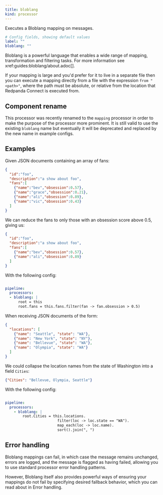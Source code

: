 ```yaml
---
title: bloblang
kind: processor
---
```


Executes a Bloblang mapping on messages.

```yml
# Config fields, showing default values
label: ""
bloblang: ""
```

Bloblang is a powerful language that enables a wide range of mapping, transformation and filtering tasks. For more information see xref:guides:bloblang/about.adoc[].

If your mapping is large and you'd prefer for it to live in a separate file then you can execute a mapping directly from a file with the expression `from "<path>"`, where the path must be absolute, or relative from the location that Redpanda Connect is executed from.

## Component rename

This processor was recently renamed to the `mapping` processor in order to make the purpose of the processor more prominent. It is still valid to use the existing `bloblang` name but eventually it will be deprecated and replaced by the new name in example configs.

## Examples

<Tabs>
<TabItem label="Mapping">

Given JSON documents containing an array of fans:

```json
{
  "id":"foo",
  "description":"a show about foo",
  "fans":[
    {"name":"bev","obsession":0.57},
    {"name":"grace","obsession":0.21},
    {"name":"ali","obsession":0.89},
    {"name":"vic","obsession":0.43}
  ]
}
```

We can reduce the fans to only those with an obsession score above 0.5, giving us:

```json
{
  "id":"foo",
  "description":"a show about foo",
  "fans":[
    {"name":"bev","obsession":0.57},
    {"name":"ali","obsession":0.89}
  ]
}
```

With the following config:

```yaml

pipeline:
  processors:
  - bloblang: |
      root = this
      root.fans = this.fans.filter(fan -> fan.obsession > 0.5)

```

</TabItem>
<TabItem label="More Mapping">

When receiving JSON documents of the form:

```json
{
  "locations": [
    {"name": "Seattle", "state": "WA"},
    {"name": "New York", "state": "NY"},
    {"name": "Bellevue", "state": "WA"},
    {"name": "Olympia", "state": "WA"}
  ]
}
```

We could collapse the location names from the state of Washington into a field `Cities`:

```json
{"Cities": "Bellevue, Olympia, Seattle"}
```

With the following config:

```yaml

pipeline:
  processors:
    - bloblang: |
        root.Cities = this.locations.
                        filter(loc -> loc.state == "WA").
                        map_each(loc -> loc.name).
                        sort().join(", ")

```

</TabItem>
</Tabs>

## Error handling

Bloblang mappings can fail, in which case the message remains unchanged, errors are logged, and the message is flagged as having failed, allowing you to use
standard processor error handling patterns.

However, Bloblang itself also provides powerful ways of ensuring your mappings do not fail by specifying desired fallback behavior, which you can read about in Error handling.


